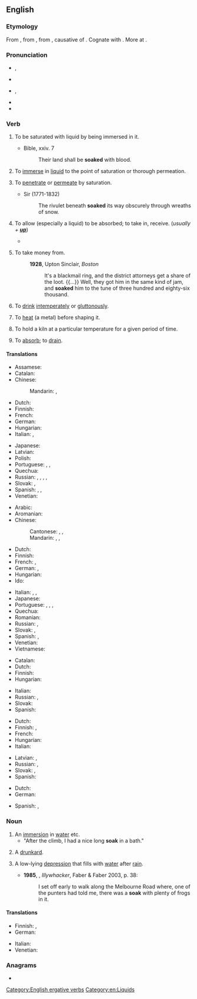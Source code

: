 ==English==

===Etymology===
From {{inh|en|enm|soken}}, from {{inh|en|ang|socian|t=to soak, steep|lit=to cause to suck (up)}}, from {{inh|en|gem-pro|*sukōną|t=to soak}}, causative of {{der|en|gem-pro|*sūkaną|t=to suck}}. Cognate with {{cog|dum|soken|t=to cause to suck}}. More at {{l|en|suck}}.

===Pronunciation===
* {{a|British}} {{enPR|sōk}}, {{IPA|/səʊk/|lang=en}}
* {{rhymes|əʊk|lang=en}}
* {{a|US}} {{enPR|sōk}}, {{IPA|/soʊk/|lang=en}}
* {{rhymes|oʊk|lang=en}}
* {{homophones|lang=en|soke}}

===Verb===
{{en-verb}}

# {{lb|en|intransitive}} To be saturated with liquid by being immersed in it.
#: {{ux|en|I'm going to '''soak''' in the bath for a couple of hours.}}
#* Bible, {{w|Book of Isaiah|Isaiah}} xxiv. 7
#*: Their land shall be '''soaked''' with blood.
# {{lb|en|transitive}} To [[immerse]] in [[liquid]] to the point of saturation or thorough permeation.
#: {{ux|en|'''Soak''' the beans overnight before cooking.}}
# {{lb|en|intransitive}} To [[penetrate]] or [[permeate]] by saturation.
#: {{ux|en|The water '''soaked''' into my shoes and gave me wet feet.}}
#* Sir {{w|Walter Scott}} (1771-1832)
#*: The rivulet beneath '''soaked''' its way obscurely through wreaths of snow.
# {{lb|en|transitive}} To allow (especially a liquid) to be absorbed; to take in, receive. (''usually + '''[[up]]''''')
#: {{ux|en|A sponge '''soaks''' up water; the skin '''soaks''' in moisture.}}
#: {{ux|en|I '''soaked''' up all the knowledge I could at university.}}
#* {{quote-book|year=1927|author=[http://openlibrary.org/authors/OL2416183A F. E. Penny]
|chapter=4|title=[http://openlibrary.org/works/OL16814587W Pulling the Strings]
|passage=The case was that of a murder. It had an element of mystery about it, however, which was puzzling the authorities. A turban and loincloth '''soaked''' in blood had been found; also a staff.}}
# {{lb|en|figurative|transitive}} To take money from.
#: '''1928''', Upton Sinclair, ''Boston''
#:: It's a blackmail ring, and the district attorneys get a share of the loot. {{...}} Well, they got him in the same kind of jam, and '''soaked''' him to the tune of three hundred and eighty-six thousand.
# {{lb|en|slang|dated}} To [[drink]] [[intemperate]]ly or [[gluttonous]]ly.
# {{lb|en|metallurgy|transitive}} To [[heat]] (a metal) before shaping it.
# {{lb|en|ceramics|transitive}} To hold a kiln at a particular temperature for a given period of time.
#: {{ux|en|We should '''soak''' the kiln at cone 9 for half an hour.}}
# {{lb|en|figurative|transitive}} To [[absorb]]; to [[drain]].
#: {{rfquotek|Sir H. Wotton}}

====Translations====
{{trans-top|to be saturated with liquid by being immersed in it}}
* Assamese: {{t|as|টোকা}}
* Catalan: {{t+|ca|amarar}}
* Chinese:
*: Mandarin: {{t+|cmn|濕透|sc=Hani}}, {{t+|cmn|湿透|tr=shītòu|sc=Hani}}
* Dutch: {{t+|nl|doorweken}}
* Finnish: {{t+|fi|liota}}
* French: {{t+|fr|tremper}}
* German: {{t+|de|durchnässen}}
* Hungarian: {{t+|hu|ázik}}
* Italian: {{t|it|inzupparsi}}, {{t|it|imbeversi}}
{{trans-mid}}
* Japanese: {{t+|ja|濡れる|tr=ぬれる, nureru|sc=Jpan}}
* Latvian: {{t|lv|mirkt}}
* Polish: {{t+|pl|przesiąknąć}}
* Portuguese: {{t|pt|[[molhar]]-[[se]]}}, {{t|pt|[[ensopar]]-[[se]]}}, {{t|pt|[[encharcar]]-[[se]]}}
* Quechua: {{t|qu|chulluy}}
* Russian: {{t+|ru|намока́ть|impf}}, {{t+|ru|намо́кнуть|pf}}, {{t+|ru|промока́ть|impf}}, {{t+|ru|промо́кнуть|pf}}, {{t+|ru|отмока́ть|impf}}
* Slovak: {{t|sk|napustiť}}, {{t|sk|nasiaknuť}}
* Spanish: {{t+|es|empapar}}, {{t+|es|remojar}}, {{t+|es|embeber}}
* Venetian: {{t|vec|smojar}}
{{trans-bottom}}

{{trans-top|to immerse in liquid to the point of saturation or thorough permeation}}
* Arabic: {{t-needed|ar}}
* Aromanian: {{t|rup|molj}}
* Chinese:
*: Cantonese: {{t|yue|浸|tr=zam3|sc=Hani}}, {{t|yue|浸泡|tr=zam3 paau3|sc=Hani}}, {{t|yue|浸透|tr=jam3 tau3|sc=Hani}}
*: Mandarin: {{t+|cmn|浸泡|tr=jìnpào|sc=Hani}}, {{t+|cmn|浸透|tr=jìntòu|sc=Hani}}, {{t+|cmn|泡|tr=pào|sc=Hani}}
* Dutch: {{t+|nl|weken}}
* Finnish: {{t+|fi|liottaa}}
* French: {{t|fr|faire tremper}}, {{t+|fr|immerger}}
* German: {{t+|de|tränken}}, {{t+|de|einweichen}}
* Hungarian: {{t+|hu|áztat}}
* Ido: {{t+|io|arozegar}}
{{trans-mid}}
* Italian: {{t|it|mettere a bagno}}, {{t|it|mettere a mollo}}, {{t+|it|imbevere}}
* Japanese: {{t|ja|濡らす|tr=ぬらす, nurasu|sc=Jpan}}
* Portuguese: {{t+|pt|molhar}}, {{t+|pt|ensopar}}, {{t+|pt|encharcar}}, {{t|pt|[[deixar]] [[de molho]]}}
* Quechua: {{t|qu|chulluchiy}}
* Romanian: {{t+|ro|muia}}
* Russian: {{t+|ru|выма́чивать|impf}}, {{t+|ru|вы́мочить}}
* Slovak: {{t|sk|namočiť}}, {{t|sk|vymáčať}}
* Spanish: {{t+|es|remojar}}, {{t+|es|empapar}}
* Venetian: {{t|vec|smojar}}
* Vietnamese: {{t-needed|vi}}
{{trans-bottom}}

{{trans-top|to penetrate or permeate by saturation}}
* Catalan: {{t+|ca|penetrar}}
* Dutch: {{t+|nl|doordringen}}
* Finnish: {{t|fi|tihkua}}
* Hungarian: {{t+|hu|beszívódik}}
{{trans-mid}}
* Italian: {{t+|it|inzuppare}}
* Russian: {{t+|ru|проса́чиваться|impf}}, {{t+|ru|просочи́ться|pf}}
* Slovak: {{t|sk|presiaknuť}}
* Spanish: {{t+|es|saturar}}
{{trans-bottom}}

{{trans-top|to allow (especially a liquid) to be absorbed}}
* Dutch: {{t+|nl|opnemen}}
* Finnish: {{t+|fi|imeä}}, {{t+|fi|imeyttää}}
* French: {{t+|fr|éponger}}
* Hungarian: {{t+|hu|felszív}}
* Italian: {{t+|it|assorbire}}
{{trans-mid}}
* Latvian: {{t|lv|mērcēt}}, {{t|lv|mērcēties}}
* Russian: {{t+|ru|впи́тывать|impf}}, {{t+|ru|впита́ть|pf}}
* Slovak: {{t|sk|vpiť}}, {{t|sk|vsiaknuť}}
* Spanish: {{t+|es|esponjar}}
{{trans-bottom}}

{{checktrans-top}}
* Dutch: {{t-check|nl|weken}}
* German: {{t-check|de|durchziehen}}
{{trans-mid}}
* Spanish: {{t-check|es|empapar}}, {{t-check|es|remojar}}
{{trans-bottom}}

===Noun===
{{en-noun}}

# An [[immersion]] in [[water]] etc.
#* "After the climb, I had a nice long '''soak''' in a bath."
# {{lb|en|slang|British}} A [[drunkard]].
# {{lb|en|Australia}} A low-lying [[depression]] that fills with [[water]] after [[rain]].
#* '''1985''', {{w|Peter Carey}}, ''Illywhacker'', Faber & Faber 2003, p. 38:
#*: I set off early to walk along the Melbourne Road where, one of the punters had told me, there was a '''soak''' with plenty of frogs in it.

====Translations====
{{trans-top|immersion in a liquid}}
* Finnish: {{t+|fi|liotus}}, {{t|fi|liko}}
* German: {{t|de|Einweichen|n}}
{{trans-mid}}
* Italian: {{t+|it|immersione|f}}
* Venetian: {{t+|vec|smoja|f}}
{{trans-bottom}}

===Anagrams===
* {{anagrams|en|koas|oaks|okas}}

[[Category:English ergative verbs]]
[[Category:en:Liquids]]